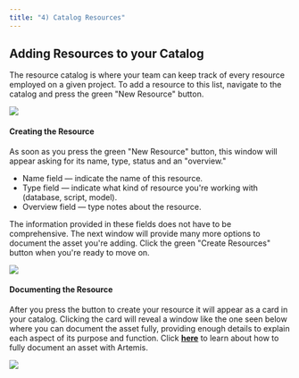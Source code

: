 ```yaml
---
title: "4) Catalog Resources"
---
```


## Adding Resources to your Catalog

The resource catalog is where your team can keep track of every resource
employed on a given project. To add a resource to this list, navigate to the
catalog and press the green "New Resource" button.

![](/images/adding-resource-1.png)

#### Creating the Resource

As soon as you press the green "New Resource" button, this window will appear
asking for its name, type, status and an "overview."

- Name field — indicate the name of this resource.
- Type field — indicate what kind of resource you're working with (database,
  script, model).
- Overview field — type notes about the resource.

The information provided in these fields does not have to be comprehensive. The
next window will provide many more options to document the asset you're adding.
Click the green "Create Resources" button when you're ready to move on.

![](/images/adding-resource-2.png)

#### Documenting the Resource

After you press the button to create your resource it will appear as a card in
your catalog. Clicking the card will reveal a window like the one seen below
where you can document the asset fully, providing enough details to explain each
aspect of its purpose and function. Click
[**here**](/catalog/adding-to-the-catalog) to learn about how to fully document
an asset with Artemis.

![](/images/adding-resource-3.png)
